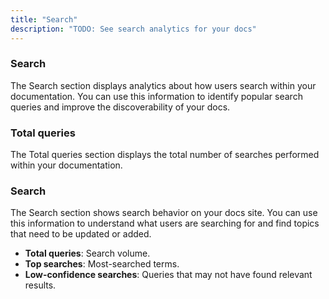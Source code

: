 ```yaml
---
title: "Search"
description: "TODO: See search analytics for your docs"
---
```


### Search

The Search section displays analytics about how users search within your documentation. You can use this information to identify popular search queries and improve the discoverability of your docs.

### Total queries

The Total queries section displays the total number of searches performed within your documentation.



### Search
The Search section shows search behavior on your docs site. You can use this information to understand what users are searching for and find topics that need to be updated or added.

- **Total queries**: Search volume.
- **Top searches**: Most-searched terms.
- **Low-confidence searches**: Queries that may not have found relevant results.
